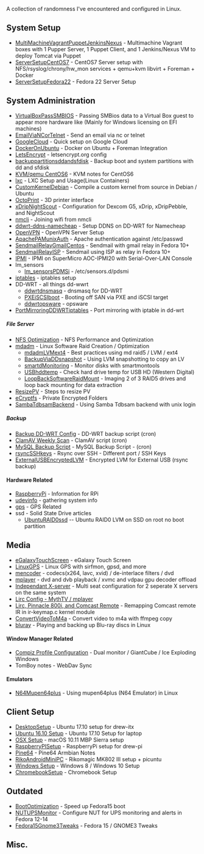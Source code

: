 A collection of randomness I've encountered and configured in Linux.

== System Setup ==
*[[MultiMachineVagrantPuppetJenkinsNexus]] - Multimachine Vagrant boxes with 1 Pupper Server, 1 Puppet Client, and 1 Jenkins/Nexus VM to deploy Tomcat via Puppet
*[[ServerSetupCentOS7]] - CentOS7 Server setup  with NFS/rsyslog/chrony/hw_mon services + qemu+kvm libvirt + Foreman + Docker
*[[ServerSetupFedora22]] - Fedora 22 Server Setup

==System Administration==
*[[VirtualBoxPassSMBIOS]] - Passing SMBios data to a Virtual Box guest to appear more hardware like (Mainly for Windows licensing on EFI machines)
*[[EmailViaNCorTelnet]] - Send an email via nc or telnet
*[[GoogleCloud]] - Quick setup on Google Cloud
*[[DockerOnUbuntu]] - Docker on Ubuntu + Foreman Integration
*[[LetsEncrypt]] - letsencrypt.org config
*[[backuppartitionsddandsfdisk]] - Backup boot and system partitions with dd and sfdisk
*[[KVM/qemu CentOS6]] - KVM notes for CentOS6
*[[lxc]] - LXC Setup and Usage(Linux Containers)
*[[CustomKernelDebian]] - Compile a custom kernel from source in Debian / Ubuntu
*[[OctoPrint]] - 3D printer interface
*[[xDripNightScout]] - Configuration for Dexcom G5, xDrip, xDripPebble, and NightScout
*[[nmcli]] - Joining wifi from nmcli
*[[ddwrt-ddns-namecheap]] - Setup DDNS on DD-WRT for Namecheap
*[[OpenVPN]] - OpenVPN Server Setup
*[[ApachePAMunixAuth]] - Apache authentication against /etc/passwd
*[[SendmailRelayGmailCentos]] - Sendmail with gmail relay in Fedora 10+
*[[SendmailRelayISP]] - Sendmail using ISP as relay in Fedora 10+
*[[IPMI]] - IPMI on SuperMicro AOC-IPMI20 with Serial-Over-LAN Console
*lm_sensors
** [[lm_sensorsPDMSi]] - /etc/sensors.d/pdsmi
*[[iptables]] - iptables setup
* DD-WRT - all things dd-wwrt
**[[ddwrtdnsmasq]] - dnsmasq for DD-WRT
**[[PXEiSCSIboot]] - Booting off SAN via PXE and iSCSI target
**[[ddwrtopsware]] - opsware
*[[PortMirroringDDWRTiptables]] - Port mirroring with iptable in dd-wrt

=====File Server=====
*[[NFS Optimization]] - NFS Performance and Optimization
*[[mdadm]] - Linux Software Raid Creation / Optimization
** [[mdadmLVMext4]] - Best practices using md raid5 / LVM / ext4
** [[BackupViaDDsnapshot]] - Using LVM snapshotting to copy an LV
** [[smartdMonitoring]] - Monitor disks with smartmontools
** [[USBhddtemp]] - Check hard drive temp for USB HD (Western Digital)
** [[LoopBackSoftwareRaidMount]] - Imaging 2 of 3 RAID5 drives and loop back mounting for data extraction
* [[ResizePV]] - Steps to resize PV
*[[eCryptfs]] - Private Encrypted Folders
*[[SambaTdbsamBackend]] - Using Samba Tdbsam backend with unix login

=====Backup=====
*[[Backup DD-WRT Config]] - DD-WRT backup script (cron)
*[[ClamAV Weekly Scan]] - ClamAV script (cron)
*[[MySQL Backup Script]] - MySQL Backup Script - (cron)
*[[rsyncSSHkeys]] - Rsync over SSH - Different port / SSH Keys
*[[ExternalUSBEncryptedLVM]] - Encrypted LVM for External USB (rsync backup)

====Hardware Related====
*[[RaspberryPi]] - Information for RPi
*[[udevinfo]] - gathering system info
*[[gps]] - GPS Related
*ssd - Solid State Drive articles
**[[UbuntuRAID0ssd]] -- Ubuntu RAID0 LVM on SSD on root no boot partition

==Media==
*[[eGalaxyTouchScreen]] - eGalaxy Touch Screen
*[[LinuxGPS]] - Linux GPS with sirfmon, gpsd, and more
*[[mencoder]] - codecs(x264, lavc, xvid) / de-interlace filters / dvd
*[[mplayer]] - dvd and dvb playback / xvmc and vdpau gpu decoder offload
*[[Independant X-server]] - Multi seat configuration for 2 seperate X servers on the same system
*[[Lirc Config - MythTV / mplayer]]
*[[Lirc, Pinnacle 800i, and Comcast Remote]] - Remapping Comcast remote IR in ir-keymap.c kernel module
*[[ConvertVideoToM4a]] - Convert video to m4a with ffmpeg copy
*[[bluray]] - Playing and backing up Blu-ray discs in Linux
====Window Manager Related====
*[[Compiz Profile Configuration]] - Dual monitor / GiantCube / Ice Exploding Windows
*TomBoy notes - WebDav Sync

====Emulators====
*[[N64Mupen64plus]] - Using mupen64plus (N64 Emulator) in Linux

== Client Setup ==
*[[DesktopSetup]] - Ubuntu 17.10 setup for drew-itx
*[[Ubuntu 16.10 Setup]] - Ubuntu 17.10 Setup for laptop
*[[OSX Setup]] - macOS 10.11 MBP Sierra setup
*[[RaspberryPISetup]] - RaspberryPi setup for drew-pi
*[[Pine64]] - Pine64 Armbian Notes
*[[RikoAndroidMiniPC]] - Rikomagic MK802 III setup + picuntu
*[[Windows Setup]] - Windows 8 / Windows 10 Setup
*[[ChromebookSetup]] - Chromebook Setup

==Outdated==
*[[BootOptimization]] - Speed up Fedora15 boot
*[[NUTUPSMonitor]] - Configure NUT for UPS monitoring and alerts in Fedora 12-14
*[[Fedora15Gnome3Tweaks]] - Fedora 15 / GNOME3 Tweaks

==Misc.==